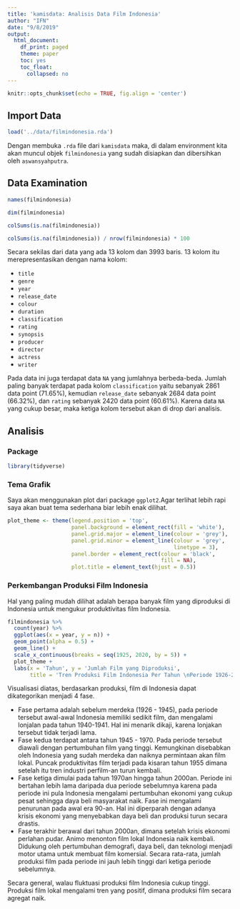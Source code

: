 ```yaml
---
title: 'kamisdata: Analisis Data Film Indonesia'
author: "IFN"
date: "9/8/2019"
output: 
  html_document:
    df_print: paged
    theme: paper
    toc: yes
    toc_float:
      collapsed: no
---
```


```r
knitr::opts_chunk$set(echo = TRUE, fig.align = 'center')
```

## Import Data

```r
load('../data/filmindonesia.rda')
```

Dengan membuka `.rda` file dari `kamisdata` maka, di dalam environment kita akan muncul objek `filmindonesia` yang sudah disiapkan dan dibersihkan oleh `aswansyahputra`.

## Data Examination 

```r
names(filmindonesia)

dim(filmindonesia)

colSums(is.na(filmindonesia))

colSums(is.na(filmindonesia)) / nrow(filmindonesia) * 100
```

Secara sekilas dari data yang ada 13 kolom dan 3993 baris. 13 kolom itu merepresentasikan dengan nama kolom:

- `title`
- `genre` 
- `year`
- `release_date`
- `colour`
- `duration`
- `classification`
- `rating`
- `synopsis`
- `producer`
- `director`
- `actress`
- `writer`

Pada data ini juga terdapat data `NA` yang jumlahnya berbeda-beda. Jumlah paling banyak terdapat pada kolom `classification` yaitu sebanyak 2861 data point (71.65%), kemudian `release_date` sebanyak 2684 data point (66.32%), dan `rating` sebanyak 2420 data point (60.61%). Karena data `NA` yang cukup besar, maka ketiga kolom tersebut akan di drop dari analisis.

## Analisis 

### Package

```r
library(tidyverse)
```

### Tema Grafik

Saya akan menggunakan plot dari package `ggplot2`.Agar terlihat lebih rapi saya akan buat tema sederhana biar lebih enak dilihat. 

```r
plot_theme <- theme(legend.position = 'top', 
                    panel.background = element_rect(fill = 'white'), 
                    panel.grid.major = element_line(colour = 'grey'),
                    panel.grid.minor = element_line(colour = 'grey',
                                                    linetype = 3), 
                    panel.border = element_rect(colour = 'black', 
                                                fill = NA), 
                    plot.title = element_text(hjust = 0.5))
```


### Perkembangan Produksi Film Indonesia

Hal yang paling mudah dilihat adalah berapa banyak film yang diproduksi di Indonesia untuk mengukur produktivitas film Indonesia.

```r
filmindonesia %>%
  count(year) %>%
  ggplot(aes(x = year, y = n)) +
  geom_point(alpha = 0.5) +
  geom_line() +
  scale_x_continuous(breaks = seq(1925, 2020, by = 5)) +
  plot_theme +
  labs(x = 'Tahun', y = 'Jumlah Film yang Diproduksi', 
       title = 'Tren Produksi Film Indonesia Per Tahun \nPeriode 1926-2019')
```

Visualisasi diatas, berdasarkan produksi, film di Indonesia dapat dikategorikan menjadi 4 fase.

- Fase pertama adalah sebelum merdeka (1926 - 1945), pada periode tersebut awal-awal Indonesia memiliki sedikit film, dan mengalami lonjalan pada tahun 1940-1941. Hal ini menarik dikaji, karena lonjakan tersebut tidak terjadi lama. 
- Fase kedua terdapat antara tahun 1945 - 1970. Pada periode tersebut diawali dengan pertumbuhan film yang tinggi. Kemungkinan disebabkan oleh Indonesia yang sudah merdeka dan naiknya permintaan akan film lokal. Puncak produktivitas film terjadi pada kisaran tahun 1955 dimana setelah itu tren industri perfilm-an turun kembali. 
- Fase ketiga dimulai pada tahun 1970an hingga tahun 2000an. Periode ini bertahan lebih lama daripada dua periode sebelumnya karena pada periode ini pula Indonesia mengalami pertumbuhan ekonomi yang cukup pesat sehingga daya beli masyarakat naik. Fase ini mengalami penurunan pada awal era 90-an. Hal ini diperparah dengan adanya krisis ekonomi yang menyebabkan daya beli dan produksi turun secara drastis.
- Fase terakhir berawal dari tahun 2000an, dimana setelah krisis ekonomi perlahan pudar. Animo menonton film lokal Indonesia naik kembali. Didukung oleh pertumbuhan demografi, daya beli, dan teknologi menjadi motor utama untuk membuat film komersial. Secara rata-rata, jumlah produksi film pada periode ini jauh lebih tinggi dari ketiga periode sebelumnya. 

Secara general, walau fluktuasi produksi film Indonesia cukup tinggi. Produksi film lokal mengalami tren yang positif, dimana produksi film secara agregat naik. 